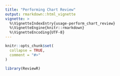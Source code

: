 ```yaml
---
title: "Performing Chart Review"
output: rmarkdown::html_vignette
vignette: >
  %\VignetteIndexEntry{usage-perform_chart_review}
  %\VignetteEngine{knitr::rmarkdown}
  %\VignetteEncoding{UTF-8}
---
```


```r
knitr::opts_chunk$set(
  collapse = TRUE,
  comment = "#>"
)
```

```r
library(ReviewR)
```
